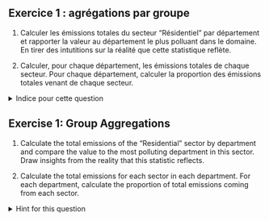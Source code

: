 ::: {.content-visible when-profile="fr"}

:::: {.callout-tip}
## Exercice 1 : agrégations par groupe

1. Calculer les émissions totales du secteur "Résidentiel" par département et rapporter la valeur au département le plus polluant dans le domaine. En tirer des intutitions sur la réalité que cette statistique reflète.

2. Calculer, pour chaque département, les émissions totales de chaque secteur. Pour chaque département, calculer la proportion des émissions totales venant de chaque secteur.  

<details>
<summary>
Indice pour cette question
</summary>

* _"Grouper par"_ = `groupby`
* _"émissions totales"_ = `agg({*** : "sum"})`
</details>

::::

:::

::: {.content-visible when-profile="en"}

:::: {.callout-tip}
## Exercise 1: Group Aggregations

1. Calculate the total emissions of the "Residential" sector by department and compare the value to the most polluting department in this sector. Draw insights from the reality that this statistic reflects.

2. Calculate the total emissions for each sector in each department. For each department, calculate the proportion of total emissions coming from each sector.  

<details>
<summary>
Hint for this question
</summary>

* _"Group by"_ = `groupby`
* _"Total emissions"_ = `agg({*** : "sum"})`
</details>

::::

:::